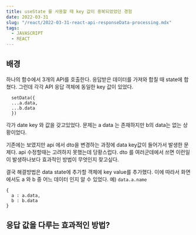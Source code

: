 ```yaml
---
title: useState 를 사용할 때 key 값이 중복되었었던 경험
date: 2022-03-31
slug: "/react/2022-03-31-react-api-responseData-processing.mdx"
tags:
  - JAVASCRIPT
  - REACT
--- 
```


## 배경

하나의 함수에서 3개의 API를 호출한다.
응답받은 데이터를 가져와 합칠 때 state에 합쳤다.
그런데 각각 API 응답 객체에 동일한 key 값이 있었다.

```
  setData({
  ...a.data,
  ...b.data
  })
```

각가 date key 와 값을 갖고있었다.
문제는 
a data 는 존재하지만 b의 data는 없는 상황이었다.


기존에는 보였지만
api 에서 dto을 변경하는 과정에 data key값이 들어가서 발생한 문제다.
api 수정할때는 고려하지 못했는데 당황스럽다.
dto 를 여러군데에서 쓰면 이런일이 발생하나보다
효과적인 방법이 무엇인지 찾고싶다.

결국 해결방법은 data state에 추가할 객체에 key value를 추가했다.
이에 따라서 화면에서도 a 와 b 중 어느 데이터 인지 알 수 있었다.
예) `data.a.name`


```
{
  a : a.data,
  b : b.data
}
```


## 응답 값을 다루는 효과적인 방법?
